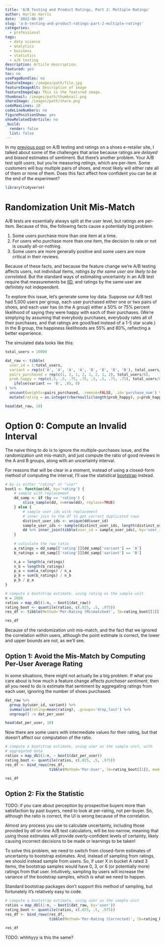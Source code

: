 ```yaml
---
title: 'A/B Testing and Product Ratings, Part 2: Multiple Ratings'
author: Harlan Harris
date: '2022-06-10'
slug: 'a-b-testing-and-product-ratings-part-2-multiple-ratings'
categories:
  - professional
tags:
  - data science
  - analytics
  - business
  - statistics
  - a/b testing
description: Article description.
featured: yes
toc: no
usePageBundles: no
featureImage: /images/path/file.jpg
featureImageAlt: Description of image
featureImageCap: This is the featured image.
thumbnail: /images/path/thumbnail.png
shareImage: /images/path/share.png
codeMaxLines: 10
codeLineNumbers: no
figurePositionShow: yes
showRelatedInArticle: no
_build:
  render: false
  list: false
---
```


In my [previous post]() on A/B testing and ratings on a shoes e-retailer site, 
I talked about some of the
challenges that arise because ratings are _delayed_ and _biased_ estimates of
sentiment. But there's another problem. 
Your A/B test split *users*, but you're measuring *ratings*,
which are per-item. Some customers will buy multiple pairs of shoes, and
most likely will either rate all of them or none of them. Does this fact
affect how confident you can be at the end of the experiment?

```r
library(tidyverse)
```

# Randomization Unit Mis-Match

A/B tests are essentially always split at the user level, but ratings are per-item. Because of this,
the following facts cause a potentially big problem:

1. Some users purchase more than one item at a time.
2. For users who purchase more than one item, the decision to rate
or not is usually all-or-nothing.
3. Some users are more generally positive and some users are more critical in their reviews.

Because of these facts, and because the feature change we’re A/B testing 
affects users, not individual items, _ratings by the same user are likely to be correlated_. 
But the standard ways of estimating uncertainty in an A/B test require that measurements
be [IID](https://en.wikipedia.org/wiki/Independent_and_identically_distributed_random_variables), 
and ratings by the same user are definitely not independent.

To explore this issue, let's generate some toy data. Suppose our A/B test 
had 5,000 users per group, each user purchased either one or two pairs of shoes,
and each user has (in the A group) either a 50% or 75% percent likelihood of saying they were
happy with each of their purchases. (We're simplying by assuming that everybody
purchases, everybody rates all of their purchases, and that ratings are good/bad
instead of a 1-5 star scale.) In the B group, the happiness likelihoods are
55% and 80%, reflecting a better experience.

The simulated data looks like this:

```r
total_users = 10000

dat_raw <- tibble(
  user_id = 1:total_users,
  variant = rep(c('A', 'A', 'A', 'A', 'B', 'B', 'B', 'B'), total_users/8),
  pairs_purchased = rep(c(1, 2, 1, 2, 1, 2, 1, 2), total_users/8),
  prob_happy = rep(c(.5, .5, .75, .75, .5, .5, .75, .75), total_users/8) +
    ifelse(variant == 'B', .05, 0)
) %>% 
  uncount(weights=pairs_purchased, .remove=FALSE, .id='purchase_num') %>%
  mutate(rating = as.integer(rbernoulli(length(prob_happy), p=prob_happy)))

head(dat_raw, 10)
```


# Option 0: Compute an Invalid Interval

The naive thing to do is to ignore the multiple-purchases issue, and the 
randomization unit mis-match, and just compute the ratio of good reviews in the
A and B groups, along with an uncertainty interval.

For reasons that will be clear in a moment, instead of using a closed-form
method of computing the interval, I'll use the statistical 
[bootstrap]() instead. 

```r
# by is either "rating" or "user"
boot1 <- function(dd, by='rating') {
    # sample with replacement
    dd_samp <- if (by == 'rating') {
        slice_sample(dd, n=nrow(dd), replace=TRUE)
    } else {
        # sample user_ids with replacement
        # inner join to the df to get correct duplicated rows
        distinct_user_ids <- unique(dd$user_id)
        sample_user_ids <- sample(distinct_user_ids, length(distinct_user_ids), replace=TRUE)
        dd %>% inner_join(tibble(user_id = sample_user_ids), by='user_id')
    }
    
    # calculate the raw ratio
    a_ratings = dd_samp[['rating']][dd_samp['variant'] == 'A']
    b_ratings = dd_samp[['rating']][dd_samp['variant'] == 'B']

    n_a = length(a_ratings)
    n_b = length(b_ratings)
    p_a = sum(a_ratings) / n_a
    p_b = sum(b_ratings) / n_b
    p_b / p_a
}
```

```r
# compute a bootstrap estimate, using rating as the sample unit
n = 2000
ratios = map_dbl(1:n, ~ boot1(dat_raw))
rating_boot <- quantile(ratios, c(.025, .5, .975)) 
res_df <- tibble(Method='Per-Rating (Mismatched)', lb=rating_boot[[1]], med=rating_boot[[2]], ub=rating_boot[[3]])

```

```r
res_df
```

Because of the randomization unit mis-match, and the fact that we ignored the
correlation within users, although the point estimate is correct, the lower
and upper bounds are not, as we'll see.

## Option 1: Avoid the Mis-Match by Computing Per-User Average Rating

In some situations, there might not actually be a big problem. 
If what you care about is how
much a feature change affects _purchaser sentiment_, then all you need to do is estimate
that sentiment by aggregating ratings from each user, ignoring the number of 
shoes purchased.

```r
dat_raw %>%
  group_by(user_id, variant) %>%
  summarize(rating=mean(rating), .groups='drop_last') %>%
  ungroup() -> dat_per_user

head(dat_per_user, 10)
```

Now there are some users with intermediate values for their rating, but that 
doesn't affect our computation of the ratio.

```r
# compute a bootstrap estimate, using user as the sample unit, with 
# aggregated data
ratios = map_dbl(1:n, ~ boot1(dat_per_user))
rating_boot <- quantile(ratios, c(.025, .5, .975)) 
res_df <- bind_rows(res_df, 
                    tibble(Method='Per-User', lb=rating_boot[[1]], med=rating_boot[[2]], ub=rating_boot[[3]]))

```

```r
res_df
```

## Option 2: Fix the Statistic

TODO: if you care about perception by prospective buyers more than satisfaction
by past buyers, need to look at per-rating, not per-buyer. So, although the ratio
is correct, the UI is wrong because of the correlation.

Almost any process you use to calculate uncertainty, including those provided
by _all_ on-line A/B test calculators,
will be too narrow, meaning that using those estimates will provide 
overly-confident levels of certainty, 
likely causing incorrect decisions to be made or learnings to be taken!

To solve this problem, we need to switch from closed-form estimates of uncertainty to bootstrap estimates. 
And, instead of sampling from ratings, we should instead sample from users. So, if user X in bucket A rated 3 items, 
the bootstrap samples would have 0, 3, or 6 (or potentially more) ratings from that user. Intuitively, sampling by 
users will increase the variance of the bootstrap samples, which is what we need to happen. 

Standard bootstrap packages don’t support this method of sampling, but fortunately it’s relatively easy to code. 
```r
# compute a bootstrap estimate, using user as the sample unit
ratios = map_dbl(1:n, ~ boot1(dat_raw, by='user'))
rating_boot <- quantile(ratios, c(.025, .5, .975)) 
res_df <- bind_rows(res_df, 
                    tibble(Method='Per-Rating (Corrected)', lb=rating_boot[[1]], med=rating_boot[[2]], ub=rating_boot[[3]]))
```

```r
res_df
```

TODO:  whhhyyy is this the same? 



